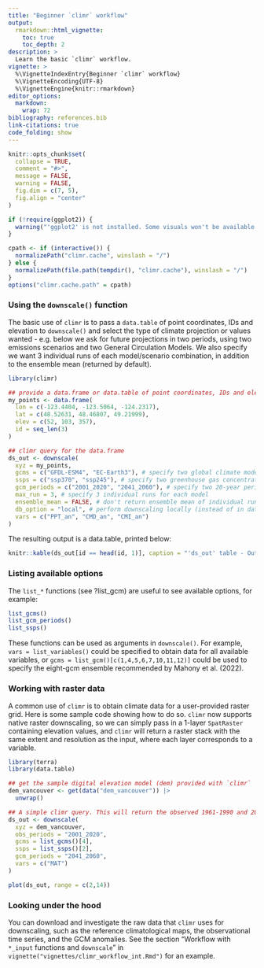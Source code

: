 ```yaml
---
title: "Beginner `climr` workflow"
output: 
  rmarkdown::html_vignette:
    toc: true
    toc_depth: 2
description: >
  Learn the basic `climr` workflow.
vignette: >
  %\VignetteIndexEntry{Beginner `climr` workflow}
  %\VignetteEncoding{UTF-8}
  %\VignetteEngine{knitr::rmarkdown}
editor_options: 
  markdown: 
    wrap: 72
bibliography: references.bib
link-citations: true
code_folding: show
---
```



```r
knitr::opts_chunk$set(
  collapse = TRUE,
  comment = "#>",
  message = FALSE,
  warning = FALSE,
  fig.dim = c(7, 5),
  fig.align = "center"
)

if (!require(ggplot2)) {
  warning("'ggplot2' is not installed. Some visuals won't be available.")
}

cpath <- if (interactive()) {
  normalizePath("climr.cache", winslash = "/")
} else {
  normalizePath(file.path(tempdir(), "climr.cache"), winslash = "/")
}
options("climr.cache.path" = cpath)
```

### Using the `downscale()` function

The basic use of `climr` is to pass a `data.table` of point coordinates,
IDs and elevation to `downscale()` and select the type of climate
projection or values wanted - e.g. below we ask for future projections
in two periods, using two emissions scenarios and two General
Circulation Models. We also specify we want 3 individual runs of each
model/scenario combination, in addition to the ensemble mean (returned
by default).

```r
library(climr)

## provide a data.frame or data.table of point coordinates, IDs and elevation
my_points <- data.frame(
  lon = c(-123.4404, -123.5064, -124.2317),
  lat = c(48.52631, 48.46807, 49.21999),
  elev = c(52, 103, 357),
  id = seq_len(3)
)

## climr query for the data.frame
ds_out <- downscale(
  xyz = my_points,
  gcms = c("GFDL-ESM4", "EC-Earth3"), # specify two global climate models
  ssps = c("ssp370", "ssp245"), # specify two greenhouse gas concentration scenarios
  gcm_periods = c("2001_2020", "2041_2060"), # specify two 20-year periods
  max_run = 3, # specify 3 individual runs for each model
  ensemble_mean = FALSE, # don't return ensemble mean of individual runs
  db_option = "local", # perform downscaling locally (instead of in database)
  vars = c("PPT_an", "CMD_an", "CMI_an")
)
```

The resulting output is a data.table, printed below:

```r
knitr::kable(ds_out[id == head(id, 1)], caption = "'ds_out' table - Output from `downscale`. Outputs are shown for one location ('id')")
```

### Listing available options

The `list_*` functions (see ?list_gcm) are useful to see available options, for example:

```r
list_gcms()
list_gcm_periods()
list_ssps()
```

These functions can be used as arguments in `downscale()`. For example, `vars = list_variables()` could be specified to obtain data for all available variables, or `gcms = list_gcm()[c(1,4,5,6,7,10,11,12)]` could be used to specify the eight-gcm ensemble recommended by Mahony et al. (2022). 

### Working with raster data
A common use of `climr` is to obtain climate data for a user-provided raster grid. Here is some sample code showing how to do so. `climr` now supports native raster downscaling, so we can simply pass in a 1-layer `SpatRaster` containing elevation values, and `climr` will return a raster stack with the same extent and resolution as the input, where each layer corresponds to a variable. 

```r
library(terra)
library(data.table)

## get the sample digital elevation model (dem) provided with `climr`
dem_vancouver <- get(data("dem_vancouver")) |> 
  unwrap()

## A simple climr query. This will return the observed 1961-1990 and 2001-2020 mean annual temperature (MAT).
ds_out <- downscale(
  xyz = dem_vancouver, 
  obs_periods = "2001_2020", 
  gcms = list_gcms()[4],
  ssps = list_ssps()[2],
  gcm_periods = "2041_2060",
  vars = c("MAT")
)

plot(ds_out, range = c(2,14))
```


### Looking under the hood

You can download and investigate the raw data that `climr` uses for downscaling, such as the reference climatological maps, the observational time series, and the GCM anomalies. See the section "Workflow with `*_input` functions and `downscale`" in
`vignette("vignettes/climr_workflow_int.Rmd")` for an example.
